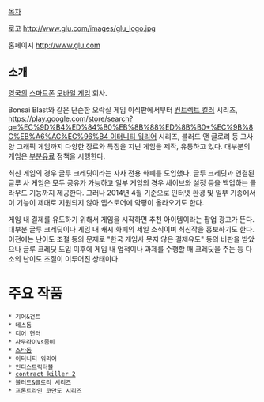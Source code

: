 [[목차]]

로고
http://www.glu.com/images/glu_logo.jpg

홈페이지
http://www.glu.com

== 소개 ==
[[영국]]의 [[스마트폰]] [[모바일 게임]] 회사.

Bonsai Blast와 같은 단순한 오락실 게임 이식판에서부터 [[contract killer 2|컨트렉트 킬러]] 시리즈, [[https://play.google.com/store/search?q=%EC%9D%B4%ED%84%B0%EB%8B%88%ED%8B%B0+%EC%9B%8C%EB%A6%AC%EC%96%B4 이터니티 워리어]] 시리즈, 블러드 앤 글로리 등 고사양 그래픽 게임까지 다양한 장르와 특징을 지닌 게임을 제작, 유통하고 있다. 대부분의 게임은 [[부분유료]] 정책을 시행한다. 

최신 게임의 경우 글루 크레딧이라는 자사 전용 화폐를 도입했다. 글루 크레딧과 연결된 글루 사 게임은 모두 공유가 가능하고 일부 게임의 경우 세이브와 설정 등을 백업하는 클라우드 기능까지 제공한다. 그러나 2014년 4월 기준으로 인터넷 환경 및 일부 기종에서 이 기능이 제대로 지원되지 않아 앱스토어에 악평이 올라오기도 한다. 

게임 내 결제를 유도하기 위해서 게임을 시작하면 추천 아이템이라는 팝업 광고가 뜬다. 대부분 글루 크레딧이나 게임 내 캐시 화폐의 세일 소식이며 최신작을 홍보하기도 한다. 이전에는 난이도 조절 등의 문제로 "한국 게임사 못지 않은 결제유도" 등의 비판을 받았으나 글루 크레딧 도입 이후에 게임 내 업적이나 과제를 수행할 때 크레딧을 주는 등 다소의 난이도 조절이 이루어진 상태이다. 

= 주요 작품 =

 * 기어&건트
 * 데스돔
 * 디어 헌터
 * 사무라이vs좀비
 * [[스타돔]] 
 * 이터니티 워리어
 * 인디스트럭터블
 * [[contract killer 2]]
 * 블러드&글로리 시리즈
 * 프론트라인 코만도 시리즈
